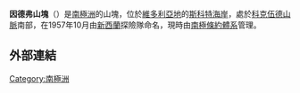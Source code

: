 {{Coord|76|33|S|162|2|E|source:GNIS|display=title}}

'''因德弗山塊'''（{{lang-en|Endeavour Massif}}）是[[南極洲|南極洲]]的山塊，位於[[維多利亞地|維多利亞地]]的[[斯科特海岸|斯科特海岸]]，處於[[科克伍德山脈|科克伍德山脈]]南部，在1957年10月由[[新西蘭|新西蘭]]探險隊命名，現時由[[南極條約體系|南極條約體系]]管理。

==外部連結==
{{cite gnis | type = antarid | id = 17684| name = Endeavour Massif | accessdate = 2012-03-01}}

{{DEFAULTSORT:Endeavour Massif}}
[[Category:南極洲|Category:南極洲]]


{{ScottCoast-geo-stub}}